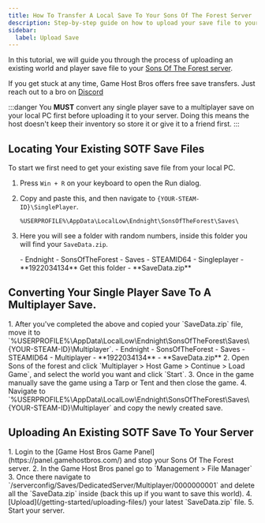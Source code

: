 ```yaml
---
title: How To Transfer A Local Save To Your Sons Of The Forest Server
description: Step-by-step guide on how to upload your save file to your Sons Of The Forest server.
sidebar:
  label: Upload Save
---
```


In this tutorial, we will guide you through the process of uploading an existing world and player save file to your [Sons Of The Forest server](https://www.gamehostbros.com/sons-of-the-forest-server-hosting/).

If you get stuck at any time, Game Host Bros offers free save transfers. Just reach out to a bro on [Discord](https://discord.gg/FN4XgbAwzr)

:::danger
You **MUST** convert any single player save to a multiplayer save on your local PC first before uploading it to your server. Doing this means the host doesn't keep their inventory so store it or give it to a friend first.
:::

## Locating Your Existing SOTF Save Files
To start we first need to get your existing save file from your local PC. 
<Steps>
1. Press `Win + R` on your keyboard to open the Run dialog.
2. Copy and paste this, and then navigate to `{YOUR-STEAM-ID}\SinglePlayer`.
   ```
   %USERPROFILE%\AppData\LocalLow\Endnight\SonsOfTheForest\Saves\
   ```
   
3. Here you will see a folder with random numbers, inside this folder you will find your `SaveData.zip`.

   <FileTree>
       - Endnight
         - SonsOfTheForest
           - Saves
             - STEAMID64 
              - Singleplayer
                - **1922034134** Get this folder
                  - **SaveData.zip**
    </FileTree>

</Steps>

## Converting Your Single Player Save To A Multiplayer Save.

<Steps>
1. After you've completed the above and copied your `SaveData.zip` file, move it to `%USERPROFILE%\AppData\LocalLow\Endnight\SonsOfTheForest\Saves\{YOUR-STEAM-ID}\Multiplayer`.
   <FileTree>
       - Endnight
         - SonsOfTheForest
           - Saves
             - STEAMID64 
              - Multiplayer
                - **1922034134** 
                  - **SaveData.zip**             
    </FileTree>
2. Open Sons of the forest and click `Multiplayer > Host Game > Continue > Load Game`, and select the world you want and click `Start`.
3. Once in the game manually save the game using a Tarp or Tent and then close the game.
4. Navigate to `%USERPROFILE%\AppData\LocalLow\Endnight\SonsOfTheForest\Saves\{YOUR-STEAM-ID}\Multiplayer` and copy the newly created save.
</Steps>

## Uploading An Existing SOTF Save To Your Server
<Steps>
1. Login to the [Game Host Bros Game Panel](https://panel.gamehostbros.com/) and stop your Sons Of The Forest server.
2. In the Game Host Bros panel go to `Management > File Manager`
3. Once there navigate to `/serverconfig/Saves/DedicatedServer/Multiplayer/0000000001` and delete all the `SaveData.zip` inside (back this up if you want to save this world).
4. [Upload](/getting-started/uploading-files/) your latest `SaveData.zip` file.
5. Start your server.
</Steps>

